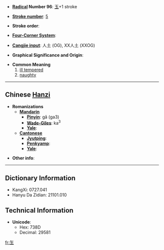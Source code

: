 * '''[[Wiktionary:Chinese radical index| Radical]] Number 96''': [[Wiktionary:Chinese radical index 玉|玉]]+1 stroke

* '''[[Wiktionary:Chinese total strokes index|Stroke number]]''': [[Wiktionary:Chinese total strokes index 5|5]]

* '''Stroke order''': 

* '''[[Wiktionary:Chinese four corner index|Four-Corner System]]''': 

* '''[[Wiktionary:Chinese Cangjie index|Cangjie input]]''': 人土 (OG), XX人土 (XXOG)

* '''Graphical Significance and Origin''': 

* '''Common Meaning'''
*#[[ill tempered]]
*# [[naughty]]

----

== Chinese [[Hanzi]] ==

* '''Romanizations'''
** '''[[Mandarin]]'''
*** '''[[Pinyin]]''': gǎ (ga3)
*** '''[[Wade-Giles]]''': ka<sup>3</sup>
*** '''[[Yale]]''': 
** '''[[Cantonese]]'''
*** '''[[Jyutping]]''':
*** '''[[Penkyamp]]''': 
*** '''[[Yale]]''': 

* '''Other info''': 

----

== Dictionary Information ==

* KangXi: 0727.041
* Hanyu Da Zidian: 21101.010

== Technical Information ==

* '''Unicode''':
** Hex: 738D
** Decimal: 29581

[[fr:玍]]